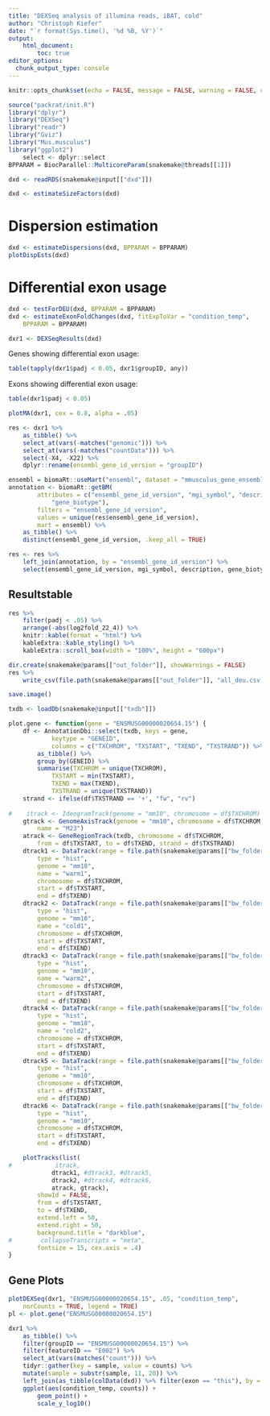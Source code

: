 ```yaml
---
title: "DEXSeq analysis of illumina reads, iBAT, cold"
author: "Christoph Kiefer"
date: "`r format(Sys.time(), '%d %B, %Y')`"
output: 
    html_document:
        toc: true
editor_options:
  chunk_output_type: console
---
```


```r
knitr::opts_chunk$set(echo = FALSE, message = FALSE, warning = FALSE, cache = FALSE)
```

```r
source("packrat/init.R")
library("dplyr")
library("DEXSeq")
library("readr")
library("Gviz")
library("Mus.musculus")
library("ggplot2")
    select <- dplyr::select
BPPARAM = BiocParallel::MulticoreParam(snakemake@threads[[1]])
```

```r
dxd <- readRDS(snakemake@input[["dxd"]])
```

```r
dxd <- estimateSizeFactors(dxd)
```

# Dispersion estimation

```r
dxd <- estimateDispersions(dxd, BPPARAM = BPPARAM)
plotDispEsts(dxd)
```

# Differential exon usage

```r
dxd <- testForDEU(dxd, BPPARAM = BPPARAM)
dxd <- estimateExonFoldChanges(dxd, fitExpToVar = "condition_temp",
    BPPARAM = BPPARAM)
```

```r
dxr1 <- DEXSeqResults(dxd)
```

Genes showing differential exon usage:

```r
table(tapply(dxr1$padj < 0.05, dxr1$groupID, any))
```

Exons showing differential exon usage:

```r
table(dxr1$padj < 0.05)
```

```r
plotMA(dxr1, cex = 0.8, alpha = .05)
```

```r
res <- dxr1 %>% 
    as_tibble() %>% 
    select_at(vars(-matches("genomic"))) %>% 
    select_at(vars(-matches("countData"))) %>% 
    select(-X4, -X22) %>% 
    dplyr::rename(ensembl_gene_id_version = "groupID")
```

```r
ensembl = biomaRt::useMart("ensembl", dataset = "mmusculus_gene_ensembl")
annotation <- biomaRt::getBM(
        attributes = c("ensembl_gene_id_version", "mgi_symbol", "description",
            "gene_biotype"), 
        filters = "ensembl_gene_id_version", 
        values = unique(res$ensembl_gene_id_version), 
        mart = ensembl) %>% 
    as_tibble() %>% 
    distinct(ensembl_gene_id_version, .keep_all = TRUE)

res <- res %>% 
    left_join(annotation, by = "ensembl_gene_id_version") %>% 
    select(ensembl_gene_id_version, mgi_symbol, description, gene_biotype, everything())
```

## Resultstable

```r
res %>% 
    filter(padj < .05) %>%
    arrange(-abs(log2fold_22_4)) %>% 
    knitr::kable(format = "html") %>%
    kableExtra::kable_styling() %>%
    kableExtra::scroll_box(width = "100%", height = "600px")

dir.create(snakemake@params[["out_folder"]], showWarnings = FALSE)
res %>% 
    write_csv(file.path(snakemake@params[["out_folder"]], "all_deu.csv.gz"))
```

```r
save.image()
```

```r
txdb <- loadDb(snakemake@input[["txdb"]])

plot.gene <- function(gene = "ENSMUSG00000020654.15") {
    df <- AnnotationDbi::select(txdb, keys = gene,
            keytype = "GENEID",
            columns = c("TXCHROM", "TXSTART", "TXEND", "TXSTRAND")) %>% 
        as_tibble() %>% 
        group_by(GENEID) %>% 
        summarise(TXCHROM = unique(TXCHROM),
            TXSTART = min(TXSTART),
            TXEND = max(TXEND),
            TXSTRAND = unique(TXSTRAND))
    strand <- ifelse(df$TXSTRAND == '+', "fw", "rv")
    
#    itrack <- IdeogramTrack(genome = "mm10", chromosome = df$TXCHROM)
    gtrack <- GenomeAxisTrack(genome = "mm10", chromosome = df$TXCHROM,
        name = "M23")
    atrack <- GeneRegionTrack(txdb, chromosome = df$TXCHROM,
        from = df$TXSTART, to = df$TXEND, strand = df$TXSTRAND)
    dtrack1 <- DataTrack(range = file.path(snakemake@params[["bw_folder"]], sprintf("5034_S33_%s.bw", strand)),
        type = "hist",
        genome = "mm10",
        name = "warm1",
        chromosome = df$TXCHROM,
        start = df$TXSTART,
        end = df$TXEND)
    dtrack2 <- DataTrack(range = file.path(snakemake@params[["bw_folder"]], sprintf("5035_S34_%s.bw", strand)),
        type = "hist",
        genome = "mm10",
        name = "cold1",
        chromosome = df$TXCHROM,
        start = df$TXSTART,
        end = df$TXEND)
    dtrack3 <- DataTrack(range = file.path(snakemake@params[["bw_folder"]], sprintf("5039_S38_%s.bw", strand)),
        type = "hist",
        genome = "mm10",
        name = "warm2",
        chromosome = df$TXCHROM,
        start = df$TXSTART,
        end = df$TXEND)
    dtrack4 <- DataTrack(range = file.path(snakemake@params[["bw_folder"]], sprintf("5041_S40_%s.bw", strand)),
        type = "hist",
        genome = "mm10",
        name = "cold2",
        chromosome = df$TXCHROM,
        start = df$TXSTART,
        end = df$TXEND)
    dtrack5 <- DataTrack(range = file.path(snakemake@params[["bw_folder"]], sprintf("5043_S42_%s.bw", strand)),
        type = "hist",
        genome = "mm10",
        chromosome = df$TXCHROM,
        start = df$TXSTART,
        end = df$TXEND)
    dtrack6 <- DataTrack(range = file.path(snakemake@params[["bw_folder"]], sprintf("5044_S43_%s.bw", strand)),
        type = "hist",
        genome = "mm10",
        chromosome = df$TXCHROM,
        start = df$TXSTART,
        end = df$TXEND)

    plotTracks(list(
#            itrack, 
            dtrack1, #dtrack3, #dtrack5,
            dtrack2, #dtrack4, #dtrack6,
            atrack, gtrack),
        showId = FALSE,
        from = df$TXSTART,
        to = df$TXEND,
        extend.left = 50,
        extend.right = 50,
        background.title = "darkblue",
#        collapseTranscripts = "meta",
        fontsize = 15, cex.axis = .4)
}
```

## Gene Plots

```r
plotDEXSeq(dxr1, "ENSMUSG00000020654.15", .05, "condition_temp",
    norCounts = TRUE, legend = TRUE)
pl <- plot.gene("ENSMUSG00000020654.15")

dxr1 %>% 
    as_tibble() %>% 
    filter(groupID == "ENSMUSG00000020654.15") %>%
    filter(featureID == "E002") %>% 
    select_at(vars(matches("count"))) %>% 
    tidyr::gather(key = sample, value = counts) %>% 
    mutate(sample = substr(sample, 11, 20)) %>% 
    left_join(as_tibble(colData(dxd)) %>% filter(exon == "this"), by = "sample") %>% 
    ggplot(aes(condition_temp, counts)) +
        geom_point() +
        scale_y_log10()
```


